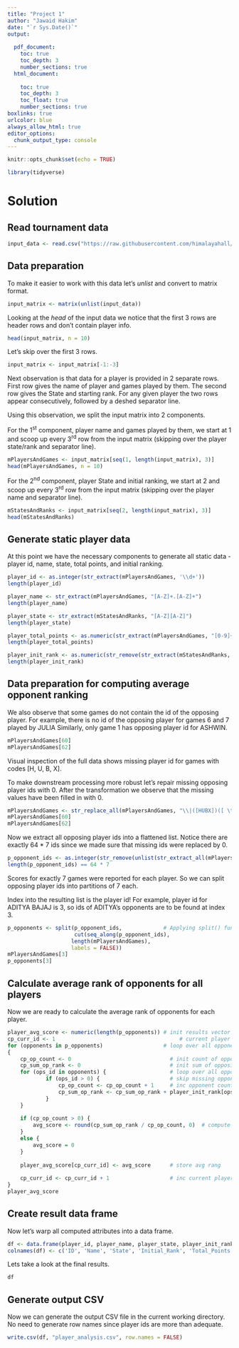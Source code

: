 ```yaml
---
title: "Project 1"
author: "Jawaid Hakim"
date: "`r Sys.Date()`"
output:
     
  pdf_document: 
    toc: true
    toc_depth: 3
    number_sections: true
  html_document:
    
    toc: true
    toc_depth: 3
    toc_float: true
    number_sections: true
boxlinks: true
urlcolor: blue
always_allow_html: true
editor_options: 
  chunk_output_type: console
---
```


```r
knitr::opts_chunk$set(echo = TRUE)
```

```r
library(tidyverse)
```

# Solution

## Read tournament data

```r
input_data <- read.csv("https://raw.githubusercontent.com/himalayahall/DATA607/main/Project1/tournamentinfo.txt")
```

## Data preparation

To make it easier to work with this data let's *unlist* and convert to matrix format.

```r
input_matrix <- matrix(unlist(input_data))
```

Looking at the *head* of the input data we notice that the first 3 rows are header rows and don't contain player info.

```r
head(input_matrix, n = 10)
```

Let's skip over the first 3 rows.

```r
input_matrix <- input_matrix[-1:-3]
```

Next observation is that data for a player is provided in 2 separate rows. First row gives the name of player and games played by them. The second row gives the State and starting rank. For any given player the two rows appear consecutively, followed by a deshed separator line.   

Using this observation, we split the input matrix into 2 components.  

For the 1^st^ component, player name and games played by them, we start at 1 and scoop up every 3^rd^ row from the input matrix (skipping over the player state/rank and separator line).

```r
mPlayersAndGames <- input_matrix[seq(1, length(input_matrix), 3)]
head(mPlayersAndGames, n = 10)
```

For the 2^nd^ component, player State and initial ranking, we start at 2 and scoop up every 3^rd^ row from the input matrix (skipping over the player name and separator line).

```r
mStatesAndRanks <- input_matrix[seq(2, length(input_matrix), 3)]
head(mStatesAndRanks)
```

## Generate static player data

At this point we have the necessary components to generate all static data - player id, name, state, total points, and initial ranking.

```r
player_id <- as.integer(str_extract(mPlayersAndGames, '\\d+'))
length(player_id)

player_name <- str_extract(mPlayersAndGames, "[A-Z]+.[A-Z]+")
length(player_name)

player_state <- str_extract(mStatesAndRanks, "[A-Z][A-Z]")
length(player_state)

player_total_points <- as.numeric(str_extract(mPlayersAndGames, "[0-9]+\\.[0-9]"))
length(player_total_points)

player_init_rank <- as.numeric(str_remove(str_extract(mStatesAndRanks, "R:[ ]+[0-9]{1,}"), "R:[ ]+"))
length(player_init_rank)
```

## Data preparation for computing average opponent ranking

We also observe that some games do not contain the id of the opposing player. For example, there is no id of the opposing player for games 6 and 7 played by JULIA Similarly, only game 1 has opposing player id for ASHWIN.  

```r
mPlayersAndGames[60]
mPlayersAndGames[62]
```

Visual inspection of the full data shows missing player id for games with codes [H, U, B, X].  

To make downstream processing more robust let's repair missing opposing player ids with 0. After the transformation we observe that the missing values have been filled in with 0.

```r
mPlayersAndGames <- str_replace_all(mPlayersAndGames, "\\|([HUBX])([ \t\f\n])+", "|\\1\\2  0")
mPlayersAndGames[60]
mPlayersAndGames[62]
```

Now we extract all opposing player ids into a flattened list. Notice there are exactly 64 * 7 ids since we made sure that missing ids were replaced by 0. 

```r
p_opponent_ids <- as.integer(str_remove(unlist(str_extract_all(mPlayersAndGames, "[A-Z][ ]+[0-9]+")), "[A-Z][ ]+"))
length(p_opponent_ids) == 64 * 7
```

Scores for exactly 7 games were reported for each player. So we can split opposing player ids into partitions of 7 each.  

Index into the resulting list is the player id! For example, player id for ADITYA BAJAJ is 3, so ids of ADITYA's opponents are to be found at index 3.

```r
p_opponents <- split(p_opponent_ids,             # Applying split() function
                     cut(seq_along(p_opponent_ids),
                    length(mPlayersAndGames),
                    labels = FALSE))
mPlayersAndGames[3]
p_opponents[3]

```

## Calculate average rank of opponents for all players

Now we are ready to calculate the average rank of opponents for each player.

```r
player_avg_score <- numeric(length(p_opponents)) # init results vector
cp_curr_id <- 1                                       # current player id
for (opponents in p_opponents)                   # loop over all opponent splits
{
    cp_op_count <- 0                               # init count of opponents for current player
    cp_sum_op_rank <- 0                            # init sum of opposing player ranks
    for (ops_id in opponents) {                    # loop over all opponent
            if (ops_id > 0) {                      # skip missing opponent ids 
                cp_op_count <- cp_op_count + 1     # inc opponent count
                cp_sum_op_rank <- cp_sum_op_rank + player_init_rank[ops_id] # sum opposing player rank
            }
    }
    
    if (cp_op_count > 0) {
        avg_score <- round(cp_sum_op_rank / cp_op_count, 0)  # compute avg rank of opposing players
    }
    else {
        avg_score = 0
    }
    
    player_avg_score[cp_curr_id] <- avg_score      # store avg rang
    
    cp_curr_id <- cp_curr_id + 1                   # inc current player id
}
player_avg_score
```

## Create result data frame

Now let's warp all computed attributes into a data frame.

```r
df <- data.frame(player_id, player_name, player_state, player_init_rank, player_total_points, player_avg_score)
colnames(df) <- c('ID', 'Name', 'State', 'Initial_Rank', 'Total_Points', 'Avg_Opponent_Pre_Rating')
```

Lets take a look at the final results.

```r
df
```

## Generate output CSV

Now we can generate the output CSV file in the current working directory. No need to generate row names since player ids are more than adequate.

```r
write.csv(df, "player_analysis.csv", row.names = FALSE)

```

